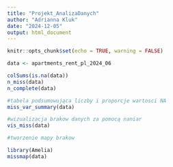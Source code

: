 ```yaml
---
title: "Projekt_AnalizaDanych"
author: "Adrianna Kluk"
date: "2024-12-05"
output: html_document
---
```


```r
knitr::opts_chunk$set(echo = TRUE, warning = FALSE)
```



```r
data <- apartments_rent_pl_2024_06

colSums(is.na(data))
n_miss(data)
n_complete(data)

#tabela podsumowująca liczby i proporcje wartosci NA
miss_var_summary(data) 
```

```r
#wizualizacja brakow danych za pomocą naniar
vis_miss(data)

```

```r
#tworzenie mapy brakow 

library(Amelia)
missmap(data)

```







